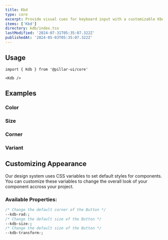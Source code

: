 ```yaml
---
title: Kbd
type: core
excerpt: Provide visual cues for keyboard input with a customizable Kbd component for React. Display keyboard shortcuts and commands in a clear and intuitive format.
items: ['Kbd']
directory: kdb/index.tsx
lastModified: '2024-07-31T05:35:07.322Z'
publishedAt: '2024-05-03T05:35:07.322Z'
---
```


## Usage

```tsx
import { Kdb } from '@pillar-ui/core'
```

```tsx
<Kdb />
```

## Examples

### Color

<Prop defaultValue="b" type="'i' | 'd' | 'su' | 'se' | 'w' | 'p' | 'b' | 'o'" />

<Playground name="kbdColor" root="kbd" />

### Size

<Prop defaultValue="4" type="'1' | '2' | '3' | '4' | '5' | '6' | '7' | '8' | '9'" />

<Playground name="kbdSize" root="kbd" />

### Corner

<Prop defaultValue="2" type="'0' | '1' | '2' | '3' | '4' | '5' | 'full'" />

<Playground name="kbdCorner" root="kbd" />

### Variant

<Prop defaultValue="soft" type="'shadow'  |  'solid'  |  'outline'  |  'soft'  |  'mixed'" />

<Playground name="kbdVariant" root="kbd" />

## Customizing Appearance

Our design system uses CSS variables to set default styles for components. You can customize these variables to change the overall look of your component accross your project.

### Available Properties:

```css
/* Change the default corner of the Button */
--kdb-rad:;
/* Change the default size of the Button */
--kdb-size:;
/* Change the default size of the Button */
--kdb-transform:;
```
